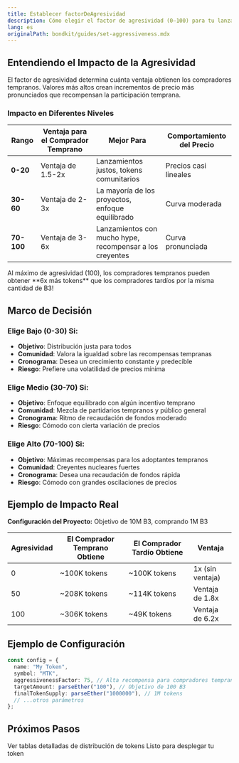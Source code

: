 ```yaml
---
title: Establecer factorDeAgresividad
description: Cómo elegir el factor de agresividad (0–100) para tu lanzamiento.
lang: es
originalPath: bondkit/guides/set-aggressiveness.mdx
---
```

## Entendiendo el Impacto de la Agresividad

El factor de agresividad determina cuánta ventaja obtienen los compradores tempranos. Valores más altos crean incrementos de precio más pronunciados que recompensan la participación temprana.

### Impacto en Diferentes Niveles

| Rango | Ventaja para el Comprador Temprano | Mejor Para | Comportamiento del Precio |
|-------|------------------------------------|------------|---------------------------|
| **0-20** | Ventaja de 1.5-2x | Lanzamientos justos, tokens comunitarios | Precios casi lineales |
| **30-60** | Ventaja de 2-3x | La mayoría de los proyectos, enfoque equilibrado | Curva moderada |
| **70-100** | Ventaja de 3-6x | Lanzamientos con mucho hype, recompensar a los creyentes | Curva pronunciada |

<Note>
Al máximo de agresividad (100), los compradores tempranos pueden obtener **6x más tokens** que los compradores tardíos por la misma cantidad de B3!
</Note>

## Marco de Decisión

### Elige Bajo (0-30) Si:
- **Objetivo**: Distribución justa para todos
- **Comunidad**: Valora la igualdad sobre las recompensas tempranas
- **Cronograma**: Desea un crecimiento constante y predecible
- **Riesgo**: Prefiere una volatilidad de precios mínima

### Elige Medio (30-70) Si:
- **Objetivo**: Enfoque equilibrado con algún incentivo temprano
- **Comunidad**: Mezcla de partidarios tempranos y público general
- **Cronograma**: Ritmo de recaudación de fondos moderado
- **Riesgo**: Cómodo con cierta variación de precios

### Elige Alto (70-100) Si:
- **Objetivo**: Máximas recompensas para los adoptantes tempranos
- **Comunidad**: Creyentes nucleares fuertes
- **Cronograma**: Desea una recaudación de fondos rápida
- **Riesgo**: Cómodo con grandes oscilaciones de precios

## Ejemplo de Impacto Real

**Configuración del Proyecto:** Objetivo de 10M B3, comprando 1M B3

| Agresividad | El Comprador Temprano Obtiene | El Comprador Tardío Obtiene | Ventaja |
|-------------|-------------------------------|-----------------------------|---------|
| 0 | ~100K tokens | ~100K tokens | 1x (sin ventaja) |
| 50 | ~208K tokens | ~114K tokens | Ventaja de 1.8x |
| 100 | ~306K tokens | ~49K tokens | Ventaja de 6.2x |

## Ejemplo de Configuración

```typescript
const config = {
  name: "My Token",
  symbol: "MTK", 
  aggressivenessFactor: 75, // Alta recompensa para compradores tempranos
  targetAmount: parseEther("100"), // Objetivo de 100 B3
  finalTokenSupply: parseEther("1000000"), // 1M tokens
  // ...otros parámetros
};
```

## Próximos Pasos

<CardGroup cols={2}>
  <Card title="Ejemplos Detallados" icon="calculator" href="/bondkit/concepts/pricing#aggressiveness-factor-impact">
    Ver tablas detalladas de distribución de tokens
  </Card>
  <Card title="Creación de Token" icon="rocket" href="/bondkit/quickstart">
    Listo para desplegar tu token
  </Card>
</CardGroup>


